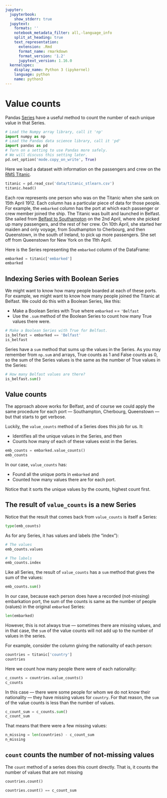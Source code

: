 ```yaml
---
jupyter:
  jupyterbook:
    show_stderr: true
  jupytext:
    formats: ''
    notebook_metadata_filter: all,-language_info
    split_at_heading: true
    text_representation:
      extension: .Rmd
      format_name: rmarkdown
      format_version: '1.2'
      jupytext_version: 1.16.0
  kernelspec:
    display_name: Python 3 (ipykernel)
    language: python
    name: python3
---
```


# Value counts

Pandas [Series](series_like_arrays) have a useful method to count the number of each unique value in that Series.

```python
# Load the Numpy array library, call it 'np'
import numpy as np
# Load the Pandas data science library, call it 'pd'
import pandas as pd
# Turn on a setting to use Pandas more safely.
# We will discuss this setting later.
pd.set_option('mode.copy_on_write', True)
```

Here we load a dataset with information on the passengers and crew on the [RMS
Titanic](https://en.wikipedia.org/wiki/Titanic).

```python
titanic = pd.read_csv('data/titanic_stlearn.csv')
titanic.head()
```

Each row represents one person who was on the Titanic when she sank on 15th
April 1912.  Each column has a particular piece of data for those people.  For
example, the `embarked` column has the port at which each passenger or crew
member joined the ship.   The Titanic was built and launched in Belfast.  She
sailed from [Belfast to
Southampton](https://www.encyclopedia-titanica.org/titanic-voyage-belfast-southampton-april-2nd.html)
on the 2nd April, where she picked up many passengers, and the rest of her
crew.  On 10th April, she started her maiden and only voyage, from Southampton
to Cherbourg, and then Queenstown, in the south of Ireland, to pick up more
passengers.  She set off from Queenstown for New York on the 11th April.

Here is the Series representing the `embarked` column of the DataFrame:

```python
embarked = titanic['embarked']
embarked
```

## Indexing Series with Boolean Series

We might want to know how many people boarded at each of these ports.  For
example, we might want to know how many people joined the Titanic at Belfast.
We could do this with a Boolean Series, like this:

* Make a Boolean Series with True where `embarked` == `'Belfast`
* Use the `.sum` method of the Boolean Series to count how many True values
  there were.

```python
# Make a Boolean Series with True for Belfast.
is_belfast = embarked == 'Belfast'
is_belfast
```

Series have a `sum` method that sums up the values in the Series.  As you may remember from `np.sum` and arrays, True counts as 1 and False counts as 0, so the sum of the Series values is the same as the number of True values in the Series:

```python
# How many Belfast values are there?
is_belfast.sum()
```

## Value counts

The approach above works for Belfast, and of course we could apply the same
procedure for each port — Southampton, Cherbourg, Queenstown — but that starts to get verbose.

Luckily, the `value_counts` method of a Series does this job for us.  It:

* Identifies all the unique values in the Series, and then
* Counts how many of each of these values exist in the Series.

```python
emb_counts = embarked.value_counts()
emb_counts
```

In our case, `value_counts` has:

* Found all the unique ports in `embarked` and
* Counted how many values there are for each port.

Notice that it sorts the unique values by the counts, highest count first.

## The result of `value_counts` is a new Series

Notice that the result that comes back from `value_counts` is itself a Series:

```python
type(emb_counts)
```

As for any Series, it has values and labels (the "index"):

```python
# The values
emb_counts.values
```

```python
# The labels
emb_counts.index
```

Like all Series, the result of `value_counts` has a `sum` method that gives the sum of the values:

```python
emb_counts.sum()
```

In our case, because each person does have a recorded (not-missing) embarkation port, the sum of the counts is same as the number of people (values) in the original `embarked` Series:

```python
len(embarked)
```

However, this is not always true — sometimes there are missing values, and in that case, the `sum` of the value counts will not add up to the number of values in the series.

For example, consider the column giving the nationality of each person:

```python
countries = titanic['country']
countries
```

Here we count how many people there were of each nationality:

```python
c_counts = countries.value_counts()
c_counts
```

In this case — there were some people for whom we do not know their nationality — they have missing values for `country`.   For that reason, the `sum` of the value counts is less than the number of values.

```python
c_count_sum = c_counts.sum()
c_count_sum
```

That means that there were a few missing values:

```python
n_missing = len(countries) - c_count_sum
n_missing
```

## `count` counts the number of not-missing values

The `count` method of a series does this count directly.  That is, it counts the number of values that are not missing

```python
countries.count()
```

```python
countries.count() == c_count_sum
```
